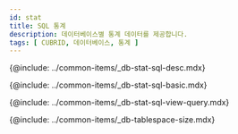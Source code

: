 ```yaml
---
id: stat
title: SQL 통계
description: 데이터베이스별 통계 데이터를 제공합니다.
tags: [ CUBRID, 데이터베이스, 통계 ]
---
```



<!-- SQL 통계 -->
{@include: ../common-items/_db-stat-sql-desc.mdx} 

<!-- SQL 통계 기본 사용 안내 -->
{@include: ../common-items/_db-stat-sql-basic.mdx} 

<!-- 쿼리별 수행 추이, 자세히 보기 -->
{@include: ../common-items/_db-stat-sql-view-query.mdx} 

<!-- 테이블스페이스 사이즈 -->
{@include: ../common-items/_db-tablespace-size.mdx}
